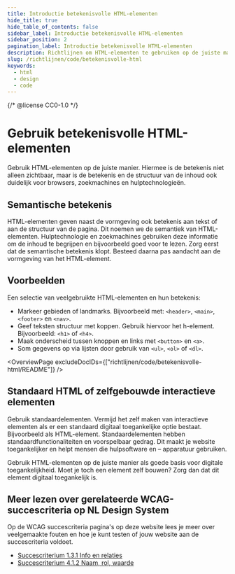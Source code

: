 ```yaml
---
title: Introductie betekenisvolle HTML-elementen
hide_title: true
hide_table_of_contents: false
sidebar_label: Introductie betekenisvolle HTML-elementen
sidebar_position: 2
pagination_label: Introductie betekenisvolle HTML-elementen
description: Richtlijnen om HTML-elementen te gebruiken op de juiste manier.
slug: /richtlijnen/code/betekenisvolle-html
keywords:
  - html
  - design
  - code
---
```


{/* @license CC0-1.0 */}


# Gebruik betekenisvolle HTML-elementen

Gebruik HTML-elementen op de juiste manier. Hiermee is de betekenis niet alleen zichtbaar, maar is de betekenis en de structuur van de inhoud ook duidelijk voor browsers, zoekmachines en hulptechnologieën.

## Semantische betekenis

HTML-elementen geven naast de vormgeving ook betekenis aan tekst of aan de structuur van de pagina. Dit noemen we de semantiek van HTML-elementen. Hulptechnologie en zoekmachines gebruiken deze informatie om de inhoud te begrijpen en bijvoorbeeld goed voor te lezen. Zorg eerst dat de semantische betekenis klopt. Besteed daarna pas aandacht aan de vormgeving van het HTML-element.

## Voorbeelden

Een selectie van veelgebruikte HTML-elementen en hun betekenis:

- Markeer gebieden of landmarks. Bijvoorbeeld met: `<header>`, `<main>`, `<footer>` en `<nav>`.
- Geef teksten structuur met koppen. Gebruik hiervoor het h-element. Bijvoorbeeld: `<h1>` of `<h4>`.
- Maak onderscheid tussen knoppen en links met `<button>` en `<a>`.
- Som gegevens op via lijsten door gebruik van `<ul>`, `<ol>` of `<dl>`.

<OverviewPage excludeDocIDs={["richtlijnen/code/betekenisvolle-html/README"]} />

## Standaard HTML of zelfgebouwde interactieve elementen

Gebruik standaardelementen. Vermijd het zelf maken van interactieve elementen als er een standaard digitaal toegankelijke optie bestaat. Bijvoorbeeld als HTML-element. Standaardelementen hebben standaardfunctionaliteiten en voorspelbaar gedrag. Dit maakt je website toegankelijker en helpt mensen die hulpsoftware en – apparatuur gebruiken.

Gebruik HTML-elementen op de juiste manier als goede basis voor digitale toegankelijkheid. Moet je toch een element zelf bouwen? Zorg dan dat dit element digitaal toegankelijk is.

## Meer lezen over gerelateerde WCAG-succescriteria op NL Design System

Op de WCAG succescriteria pagina's op deze website lees je meer over veelgemaakte fouten en hoe je kunt testen of jouw website aan de succescriteria voldoet.

- [Succescriterium 1.3.1 Info en relaties](https://nldesignsystem.nl/wcag/1.3.1)
- [Succescriterium 4.1.2 Naam, rol, waarde](https://nldesignsystem.nl/wcag/4.1.2)

<FooterInfo />
